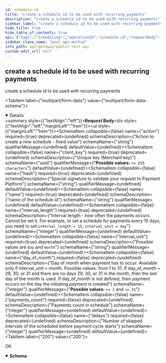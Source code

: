 ```yaml
---
id: schedule-id
title: "create a schedule id to be used with recurring payments"
description: "create a schedule id to be used with recurring payments"
sidebar_label: "create a schedule id to be used with recurring payments"
hide_title: true
hide_table_of_contents: true
api: {"tags":["Scheduling"],"operationId":"schedule-id","requestBody":{"content":{"multipart/form-data":{"schema":{"type":"object","required":["action","client_key","name","interval_length","interval_unit","payment_count","hash"],"properties":{"action":{"description":"Action to create a new schedule - fixed value","type":"string","example":"CREATE_SCHEDULE"},"client_key":{"type":"string","maxLength":255,"format":"uuid","example":"dc66cdd8-d702-11ea-9a2f-0242c0a87002","description":"Unique key (Merchant key)"},"hash":{"type":"string","description":"Special signature to validate your request to Payment Platform"},"name":{"type":"string","description":"name of the schedule id","example":"gym membership"},"interval_length":{"type":"integer","example":"15","description":"Interval length - how often the payments occurs. Cannot be set `0`. For example, to set a schedule for payments every 15 days, you need to set:`interval_length = 15`, `interval_unit = day`"},"interval_unit":{"type":"string","example":"day","description":"Possible values are `day` and `month`"},"day_of_month":{"type":"integer","maximum":31,"minimum":1,"example":"10","description":"Day of month when payment has to occur. Available only if interval_unit = month. Possible values: from 1 to 31. If day_of_month = 29, 30, or 31 and there are no days 29, 30, or 31 in the month, then the last day of the month is used. If day_of_month is not defined, then payment occurs on the day the initiating payment is created"},"payments_count":{"type":"integer","example":"4","description":"Payments count in schedule"},"delays":{"type":"integer","example":"2","description":"Number of skipped intervals of the scheduled before payment cycle starts"}},"example":{"action":"CREATE_SCHEDULE","client_key":"63c781cc-de3d-11eb-a1f1-0242ac130006","name":"gym membership","interval_length":20,"interval_unit":"day","payments_count":10,"hash":"{{operation_hash}}"}}}}},"responses":{"200":{"description":"OK","content":{"application/json":{"schema":{"type":"object","properties":{"action":{"description":"Action to create a new schedule - fixed value","type":"string","example":"CREATE_SCHEDULE"},"result":{"type":"string","example":"SUCCESS"},"id":{"type":"string","format":"uuid","maxLength":255,"example":"84f2c56e-fa1a-11ed-bfb3-5acabb05365f"}}},"example":{"action":"CREATE_SCHEDULE","result":"SUCCESS","id":"84f2c56e-fa1a-11ed-bfb3-5acabb05365f"}}}}},"description":"create a schedule id to be used with recurring payments","method":"post","path":"/post","servers":[{"url":"https://api.dineropay.com"}],"info":{"title":"Public REST API","description":"this is a test description will be replaced later with an actual meanning","version":""},"postman":{"name":"create a schedule id to be used with recurring payments","description":{"type":"text/plain"},"url":{"path":["post"],"host":["{{baseUrl}}"],"query":[],"variable":[]},"header":[{"key":"Content-Type","value":"multipart/form-data"},{"key":"Accept","value":"application/json"}],"method":"POST","body":{"mode":"formdata","formdata":[]}}}
sidebar_class_name: "post api-method"
info_path: api/gateway/public-rest-api
custom_edit_url: null
---
```



## create a schedule id to be used with recurring payments



create a schedule id to be used with recurring payments

<MimeTabs><TabItem label={"multipart/form-data"} value={"multipart/form-data-schema"}><details style={{}} data-collapsed={false} open={true}><summary style={{"textAlign":"left"}}><strong>Request Body</strong></summary><div style={{"textAlign":"left","marginLeft":"1rem"}}></div><ul style={{"marginLeft":"1rem"}}><SchemaItem collapsible={false} name={"action"} required={true} deprecated={undefined} schemaDescription={"Action to create a new schedule - fixed value"} schemaName={"string"} qualifierMessage={undefined} defaultValue={undefined}></SchemaItem><SchemaItem collapsible={false} name={"client_key"} required={true} deprecated={undefined} schemaDescription={"Unique key (Merchant key)"} schemaName={"uuid"} qualifierMessage={"**Possible values:** `<= 255 characters`"} defaultValue={undefined}></SchemaItem><SchemaItem collapsible={false} name={"hash"} required={true} deprecated={undefined} schemaDescription={"Special signature to validate your request to Payment Platform"} schemaName={"string"} qualifierMessage={undefined} defaultValue={undefined}></SchemaItem><SchemaItem collapsible={false} name={"name"} required={true} deprecated={undefined} schemaDescription={"name of the schedule id"} schemaName={"string"} qualifierMessage={undefined} defaultValue={undefined}></SchemaItem><SchemaItem collapsible={false} name={"interval_length"} required={true} deprecated={undefined} schemaDescription={"Interval length - how often the payments occurs. Cannot be set `0`. For example, to set a schedule for payments every 15 days, you need to set:`interval_length = 15`, `interval_unit = day`"} schemaName={"integer"} qualifierMessage={undefined} defaultValue={undefined}></SchemaItem><SchemaItem collapsible={false} name={"interval_unit"} required={true} deprecated={undefined} schemaDescription={"Possible values are `day` and `month`"} schemaName={"string"} qualifierMessage={undefined} defaultValue={undefined}></SchemaItem><SchemaItem collapsible={false} name={"day_of_month"} required={false} deprecated={undefined} schemaDescription={"Day of month when payment has to occur. Available only if interval_unit = month. Possible values: from 1 to 31. If day_of_month = 29, 30, or 31 and there are no days 29, 30, or 31 in the month, then the last day of the month is used. If day_of_month is not defined, then payment occurs on the day the initiating payment is created"} schemaName={"integer"} qualifierMessage={"**Possible values:** `>= 1` and `<= 31`"} defaultValue={undefined}></SchemaItem><SchemaItem collapsible={false} name={"payments_count"} required={false} deprecated={undefined} schemaDescription={"Payments count in schedule"} schemaName={"integer"} qualifierMessage={undefined} defaultValue={undefined}></SchemaItem><SchemaItem collapsible={false} name={"delays"} required={false} deprecated={undefined} schemaDescription={"Number of skipped intervals of the scheduled before payment cycle starts"} schemaName={"integer"} qualifierMessage={undefined} defaultValue={undefined}></SchemaItem></ul></details></TabItem></MimeTabs><div><ApiTabs><TabItem label={"200"} value={"200"}><div>

OK

</div><div><MimeTabs schemaType={"response"}><TabItem label={"application/json"} value={"application/json"}><SchemaTabs><TabItem label={"Schema"} value={"Schema"}><details style={{}} data-collapsed={false} open={true}><summary style={{"textAlign":"left"}}><strong>Schema</strong></summary><div style={{"textAlign":"left","marginLeft":"1rem"}}></div><ul style={{"marginLeft":"1rem"}}><SchemaItem collapsible={false} name={"action"} required={false} deprecated={undefined} schemaDescription={"Action to create a new schedule - fixed value"} schemaName={"string"} qualifierMessage={undefined} defaultValue={undefined}></SchemaItem><SchemaItem collapsible={false} name={"result"} required={false} deprecated={undefined} schemaDescription={undefined} schemaName={"string"} qualifierMessage={undefined} defaultValue={undefined}></SchemaItem><SchemaItem collapsible={false} name={"id"} required={false} deprecated={undefined} schemaDescription={undefined} schemaName={"uuid"} qualifierMessage={"**Possible values:** `<= 255 characters`"} defaultValue={undefined}></SchemaItem></ul></details></TabItem><TabItem label={"Example (from schema)"} value={"Example (from schema)"}><ResponseSamples responseExample={"{\n  \"action\": \"CREATE_SCHEDULE\",\n  \"result\": \"SUCCESS\",\n  \"id\": \"84f2c56e-fa1a-11ed-bfb3-5acabb05365f\"\n}"} language={"json"}></ResponseSamples></TabItem><TabItem label={"Example"} value={"Example"}><ResponseSamples responseExample={"{\n  \"action\": \"CREATE_SCHEDULE\",\n  \"result\": \"SUCCESS\",\n  \"id\": \"84f2c56e-fa1a-11ed-bfb3-5acabb05365f\"\n}"} language={"json"}></ResponseSamples></TabItem></SchemaTabs></TabItem></MimeTabs></div></TabItem></ApiTabs></div>
      